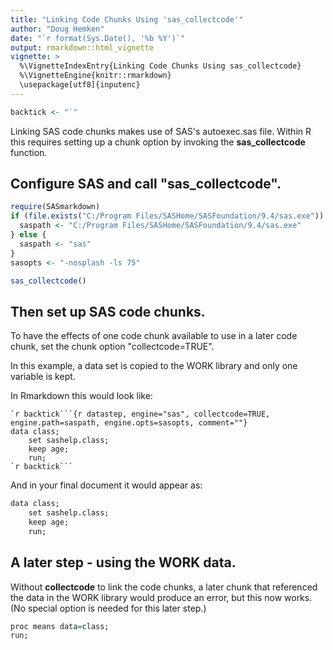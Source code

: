 ```yaml
---
title: "Linking Code Chunks Using 'sas_collectcode'"
author: "Doug Hemken"
date: "`r format(Sys.Date(), '%b %Y')`"
output: rmarkdown::html_vignette
vignette: >
  %\VignetteIndexEntry{Linking Code Chunks Using sas_collectcode}
  %\VignetteEngine{knitr::rmarkdown}
  \usepackage[utf8]{inputenc}
---
```


```r
backtick <- "`"
```
Linking SAS code chunks makes use of SAS\'s autoexec.sas
file.  Within R this requires setting up a chunk option
by invoking the **sas_collectcode** function.

## Configure SAS and call \"sas_collectcode\".
```r
require(SASmarkdown)
if (file.exists("C:/Program Files/SASHome/SASFoundation/9.4/sas.exe")) {
  saspath <- "C:/Program Files/SASHome/SASFoundation/9.4/sas.exe"
} else {
  saspath <- "sas"
}
sasopts <- "-nosplash -ls 75"

sas_collectcode()
```
## Then set up SAS code chunks.
To have the effects of one code chunk available to use in a later
code chunk, set the chunk option \"collectcode=TRUE\".

In this example, a data set is copied to the WORK library
and only one variable is kept.

In Rmarkdown this would look like:

    `r backtick```{r datastep, engine="sas", collectcode=TRUE, engine.path=saspath, engine.opts=sasopts, comment=""}
    data class;
        set sashelp.class;
        keep age;
        run;
    `r backtick```

And in your final document it would appear as:
```r
data class;
    set sashelp.class;
    keep age;
    run;
```
## A later step - using the WORK data.
Without **collectcode** to link the code chunks, a later
chunk that referenced the data in the WORK library would
produce an error, but this now works.  (No special option
is needed for this later step.)
```r
proc means data=class;
run;
```
